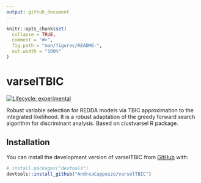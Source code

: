 ```yaml
---
output: github_document
---
```


<!-- README.md is generated from README.Rmd. Please edit that file -->

```r
knitr::opts_chunk$set(
  collapse = TRUE,
  comment = "#>",
  fig.path = "man/figures/README-",
  out.width = "100%"
)
```

# varselTBIC

<!-- badges: start -->
[![Lifecycle: experimental](https://img.shields.io/badge/lifecycle-experimental-orange.svg)](https://www.tidyverse.org/lifecycle/#experimental)
<!-- badges: end -->


Robust variable selection for REDDA models via TBIC approximation to the integrated likelihood. It is a robust adaptation of the greedy forward search algorithm for discriminant analysis. Based on clustvarsel R package.

## Installation

You can install the development version of varselTBIC from [GitHub](https://github.com/) with:

``` r
# install.packages("devtools")
devtools::install_github("AndreaCappozzo/varselTBIC")
```